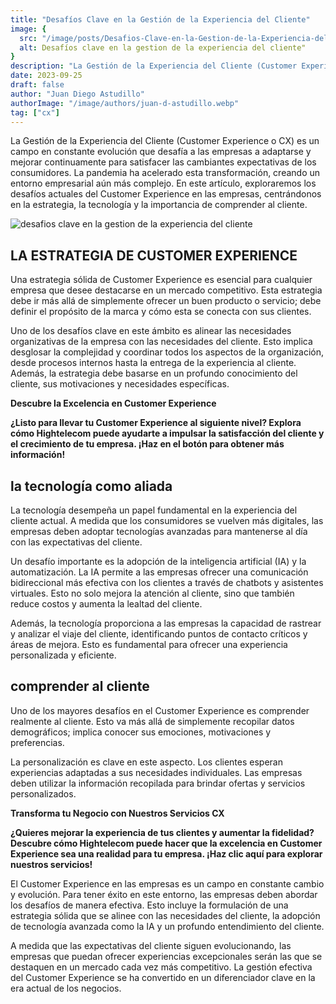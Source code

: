 ```yaml
---
title: "Desafíos Clave en la Gestión de la Experiencia del Cliente"
image: {
  src: "/image/posts/Desafios-Clave-en-la-Gestion-de-la-Experiencia-del-Cliente-1024x576.webp",
  alt: Desafíos clave en la gestion de la experiencia del cliente"
}
description: "La Gestión de la Experiencia del Cliente (Customer Experience o CX) es un campo en constante evolución que desafía a las empresas a adaptarse y mejorar continuamente para satisfacer las cambiantes expectativas de los consumidores. La pandemia ha acelerado esta transformación, creando un entorno empresarial aún más complejo. En este artículo, exploraremos los desafíos actuales del Customer Experience en las empresas, centrándonos en la estrategia, la tecnología y la importancia de comprender al cliente."
date: 2023-09-25
draft: false
author: "Juan Diego Astudillo"
authorImage: "/image/authors/juan-d-astudillo.webp"
tag: ["cx"]
---
```



La Gestión de la Experiencia del Cliente (Customer Experience o CX) es un campo en constante evolución que desafía a las empresas a adaptarse y mejorar continuamente para satisfacer las cambiantes expectativas de los consumidores. La pandemia ha acelerado esta transformación, creando un entorno empresarial aún más complejo. En este artículo, exploraremos los desafíos actuales del Customer Experience en las empresas, centrándonos en la estrategia, la tecnología y la importancia de comprender al cliente.

![desafios clave en la gestion de la experiencia del cliente](/image/posts/Desafios-Clave-en-la-Gestion-de-la-Experiencia-del-Cliente-1024x576.webp)

## LA ESTRATEGIA DE CUSTOMER EXPERIENCE

Una estrategia sólida de Customer Experience es esencial para cualquier empresa que desee destacarse en un mercado competitivo. Esta estrategia debe ir más allá de simplemente ofrecer un buen producto o servicio; debe definir el propósito de la marca y cómo esta se conecta con sus clientes.

Uno de los desafíos clave en este ámbito es alinear las necesidades organizativas de la empresa con las necesidades del cliente. Esto implica desglosar la complejidad y coordinar todos los aspectos de la organización, desde procesos internos hasta la entrega de la experiencia al cliente. Además, la estrategia debe basarse en un profundo conocimiento del cliente, sus motivaciones y necesidades específicas.

**Descubre la Excelencia en Customer Experience**

**¿Listo para llevar tu Customer Experience al siguiente nivel? Explora cómo Hightelecom puede ayudarte a impulsar la satisfacción del cliente y el crecimiento de tu empresa. ¡Haz en el botón para obtener más información!**

<Link text="¡decubre cómo" href="/experiencia-del-cliente"/>

## la tecnología como aliada

La tecnología desempeña un papel fundamental en la experiencia del cliente actual. A medida que los consumidores se vuelven más digitales, las empresas deben adoptar tecnologías avanzadas para mantenerse al día con las expectativas del cliente.

Un desafío importante es la adopción de la inteligencia artificial (IA) y la automatización. La IA permite a las empresas ofrecer una comunicación bidireccional más efectiva con los clientes a través de chatbots y asistentes virtuales. Esto no solo mejora la atención al cliente, sino que también reduce costos y aumenta la lealtad del cliente.

Además, la tecnología proporciona a las empresas la capacidad de rastrear y analizar el viaje del cliente, identificando puntos de contacto críticos y áreas de mejora. Esto es fundamental para ofrecer una experiencia personalizada y eficiente.

## comprender al cliente

Uno de los mayores desafíos en el Customer Experience es comprender realmente al cliente. Esto va más allá de simplemente recopilar datos demográficos; implica conocer sus emociones, motivaciones y preferencias.

La personalización es clave en este aspecto. Los clientes esperan experiencias adaptadas a sus necesidades individuales. Las empresas deben utilizar la información recopilada para brindar ofertas y servicios personalizados.

**Transforma tu Negocio con Nuestros Servicios CX**

**¿Quieres mejorar la experiencia de tus clientes y aumentar la fidelidad? Descubre cómo Hightelecom puede hacer que la excelencia en Customer Experience sea una realidad para tu empresa. ¡Haz clic aquí para explorar nuestros servicios!**

<Link text="¡descubre cómo!" href="/experiencia-del-cliente"/>

El Customer Experience en las empresas es un campo en constante cambio y evolución. Para tener éxito en este entorno, las empresas deben abordar los desafíos de manera efectiva. Esto incluye la formulación de una estrategia sólida que se alinee con las necesidades del cliente, la adopción de tecnología avanzada como la IA y un profundo entendimiento del cliente.

A medida que las expectativas del cliente siguen evolucionando, las empresas que puedan ofrecer experiencias excepcionales serán las que se destaquen en un mercado cada vez más competitivo. La gestión efectiva del Customer Experience se ha convertido en un diferenciador clave en la era actual de los negocios.


